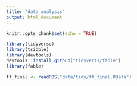 ```yaml
---
title: "data_analysis"
output: html_document
---
```


```r
knitr::opts_chunk$set(echo = TRUE)
```

```r
library(tidyverse)
library(tsibble)
library(devtools)
devtools::install_github("tidyverts/fable")
library(fable)
```

```r
ff_final <- readRDS("data/tidy/ff_final.RData")
```

